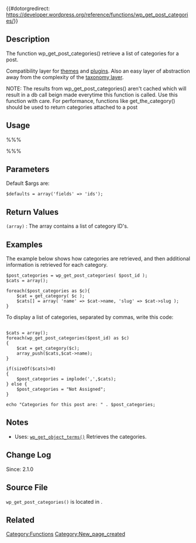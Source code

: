{{#dotorgredirect: https://developer.wordpress.org/reference/functions/wp_get_post_categories/}}

{{Languages|
{{en|Function Reference/wp_get_post_categories}}
{{it|Riferimento funzioni/wp_get_post_categories}}
{{ja|関数リファレンス/wp_get_post_categories}}
}}

== Description ==
The function wp_get_post_categories() retrieve a list of categories for a post. 

Compatibility layer for [[Glossary#Theme|themes]] and [[Glossary#Plugin|plugins]]. Also an easy layer of abstraction away from the complexity of the [[WordPress_Taxonomy|taxonomy layer]].

NOTE: The results from wp_get_post_categories() aren't cached which will result in a db call beign made everytime this function is called. Use this function with care. For performance, functions like get_the_category() should be used to return categories attached to a post

== Usage ==
%%%<?php wp_get_post_categories( $post_id, $args ); ?>%%%

== Parameters ==
{{Parameter|$post_id|integer|The Post ID.|optional|0}}
{{Parameter|$args|array|Overwrite the defaults.|optional|array|}}

Default $args are:

 $defaults = array('fields' => 'ids');

== Return Values ==
; <tt>(array)</tt> : The array contains a list of category ID's.

== Examples ==
<!-- Need creative examples. Feel free to link to external examples. -->
The example below shows how categories are retrieved, and then additional information is retrieved for each category.

<pre>
$post_categories = wp_get_post_categories( $post_id );
$cats = array();
	
foreach($post_categories as $c){
	$cat = get_category( $c );
	$cats[] = array( 'name' => $cat->name, 'slug' => $cat->slug );
}
</pre>


To display a list of categories, separated by commas, write this code:
<pre>

$cats = array();
foreach(wp_get_post_categories($post_id) as $c)
{
	$cat = get_category($c);
	array_push($cats,$cat->name);
}

if(sizeOf($cats)>0)
{
	$post_categories = implode(',',$cats);
} else {
	$post_categories = "Not Assigned";
}

echo "Categories for this post are: " . $post_categories;


</pre>

== Notes ==
* Uses: [[Function_Reference/wp_get_object_terms|<tt>wp_get_object_terms()</tt>]] Retrieves the categories.

== Change Log ==
Since: 2.1.0

== Source File ==
<!-- Need links to current source code files -->
<tt>wp_get_post_categories()</tt> is located in {{Trac|wp-includes/post.php}}.

== Related ==
<!--
    To Do:
    Need to find related functions.
    Need to create groups of functions and create templates to add them to a page quickly.
    Some functions may be related to many groups of functions.
-->

{{Tag Footer}}

[[Category:Functions]]
[[Category:New_page_created]]